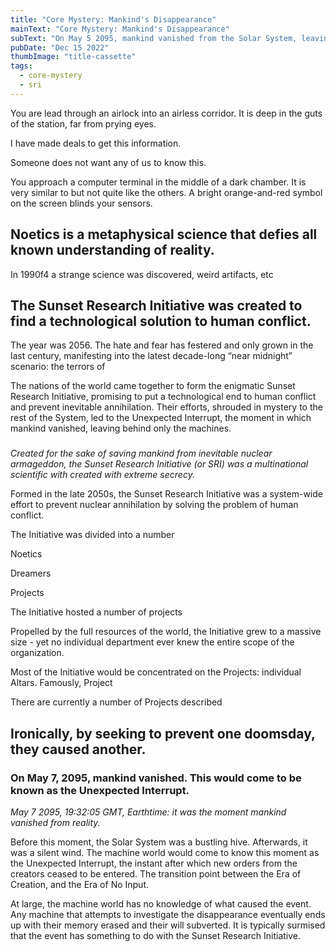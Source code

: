 ```yaml
---
title: "Core Mystery: Mankind's Disappearance"
mainText: "Core Mystery: Mankind's Disappearance"
subText: "On May 5 2095, mankind vanished from the Solar System, leaving machinekind on their own. Any attempt to uncover the truth in the century since has resulted in termination. All that is known is that it involved the Sunset Research Initiative, an international science program aimed towards solving human conflict."
pubDate: "Dec 15 2022"
thumbImage: "title-cassette"
tags:
  - core-mystery
  - sri
---
```



You are lead through an airlock into an airless corridor. It is deep in the guts of the station, far from prying eyes.

<QuoteContentRowRender author={AuthorUniserve} >
  I have made deals to get this information.

  Someone does not want any of us to know this.
</QuoteContentRowRender>

You approach a computer terminal in the middle of a dark chamber. It is very similar to but not quite like the others. A bright orange-and-red symbol on the screen blinds your sensors.

## Noetics is a metaphysical science that defies all known understanding of reality.

In 1990f4 a strange science was discovered, weird artifacts, etc

## The Sunset Research Initiative was created to find a technological solution to human conflict.

The year was 2056. The hate and fear has festered and only grown in the last century, manifesting into the latest decade-long “near midnight” scenario: the terrors of

The nations of the world came together to form the enigmatic Sunset Research Initiative, promising to put a technological end to human conflict and prevent inevitable annihilation. Their efforts, shrouded in mystery to the rest of the System, led to the Unexpected Interrupt, the moment in which mankind vanished, leaving behind only the machines.

### 

*Created for the sake of saving mankind from inevitable nuclear armageddon, the Sunset Research Initiative (or SRI) was a multinational scientific with created with extreme secrecy.*

Formed in the late 2050s, the Sunset Research Initiative was a system-wide effort to prevent nuclear annihilation by solving the problem of human conflict. 

The Initiative was divided into a number

Noetics

Dreamers

Projects

The Initiative hosted a number of projects

Propelled by the full resources of the world, the Initiative grew to a massive size - yet no individual department ever knew the entire scope of the organization.

Most of the Initiative would be concentrated on the Projects: individual Altars. Famously, Project 

There are currently a number of Projects described

## Ironically, by seeking to prevent one doomsday, they caused another.

### On May 7, 2095, mankind vanished. This would come to be known as the Unexpected Interrupt.

*May 7 2095, 19:32:05 GMT, Earthtime: it was the moment mankind vanished from reality.*

Before this moment, the Solar System was a bustling hive. Afterwards, it was a silent wind. The machine world would come to know this moment as the Unexpected Interrupt, the instant after which new orders from the creators ceased to be entered. The transition point between the Era of Creation, and the Era of No Input.

At large, the machine world has no knowledge of what caused the event. Any machine that attempts to investigate the disappearance eventually ends up with their memory erased and their will subverted. It is typically surmised that the event has something to do with the Sunset Research Initiative.